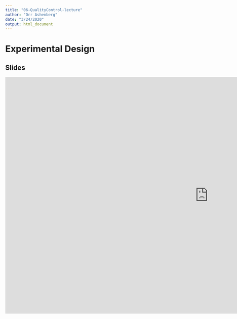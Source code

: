 ```yaml
---
title: "06-QualityControl-lecture"
author: "Orr Ashenberg"
date: "3/24/2020"
output: html_document
---
```


# Experimental Design


## Slides

<iframe src="https://docs.google.com/presentation/d/e/2PACX-1vQpCt7wpeLAG5LusW8fi4DVdvJhNpPl7KwYd7fhlLsZXmPmn0SLFy9-9PsPR1H4c5FjWD6zQuiRJrXs/embed?start=false&loop=false&delayms=3000" frameborder="0" width="1280" height="749" allowfullscreen="true" mozallowfullscreen="true" webkitallowfullscreen="true"></iframe>